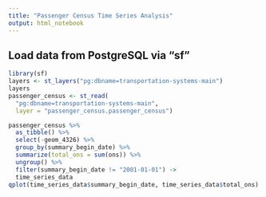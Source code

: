 ```yaml
---
title: "Passenger Census Time Series Analysis"
output: html_notebook
---
```


## Load data from PostgreSQL via "sf"
```r
library(sf)
layers <- st_layers("pg:dbname=transportation-systems-main")
layers
passenger_census <- st_read(
  "pg:dbname=transportation-systems-main",
  layer = "passenger_census.passenger_census")
```

```r
passenger_census %>% 
  as_tibble() %>% 
  select(-geom_4326) %>% 
  group_by(summary_begin_date) %>% 
  summarize(total_ons = sum(ons)) %>%  
  ungroup() %>% 
  filter(summary_begin_date != "2001-01-01") -> 
  time_series_data
qplot(time_series_data$summary_begin_date, time_series_data$total_ons)

```

